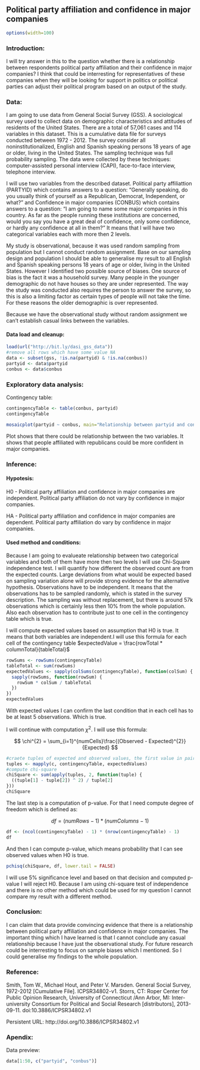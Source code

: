 ## Political party affiliation and confidence in major companies

```r
options(width=100)
```

### Introduction:

I will try answer in this to the question whether there is a relationship between respondents political party affiliation and their confidence in major companies? I think that could be interresting for representatives of these companies when they will be looking for support in politics or political parties can adjust their political program based on an output of the study.

### Data:

I am going to use data from General Social Survey (GSS). A sociological survey used to collect data on demographic characteristics and attitudes of residents of the United States. There are a total of 57,061 cases and 114 variables in this dataset. This is a cumulative data file for surveys conducted between 1972 - 2012. The survey consider all noninstitutionalized, English and Spanish speaking persons 18 years of age or older, living in the United States. The sampling technique was full probability sampling. The data were collected by these techniques: computer-assisted personal interview (CAPI), face-to-face interview, telephone interview.

I will use two variables from the described dataset. Political party affiliattion (PARTYID) which contains answers to a question: "Generally speaking, do you usually think of yourself as a Republican, Democrat, Independent, or what?" and Confidence in major companies (CONBUS) which contains answers to a question: "I am going to name some major companies in this country. As far as the people running these institutions are concerned, would you say you have a great deal of confidence, only some confidence, or hardly any confidence at all in them?" It means that I will have two categorical variables each with more then 2 levels.

My study is observational, because it was used random sampling from population but I cannot conduct random assignment. Base on our sampling design and population I should be able to generalise my result to all English and Spanish speaking persons 18 years of age or older, living in the United States. However I identified two possible source of biases. One source of bias is the fact it was a household survey. Many people in the younger demographic do not have houses so they are under represented. The way the study was conducted also requires the person to answer the survey, so this is also a limiting factor as certain types of people will not take the time. For these reasons the older demographic is over represented.

Because we have the observational study without random assignment we can't establish casual links between the variables.

#### Data load and cleanup:

```r
load(url("http://bit.ly/dasi_gss_data"))
#remove all rows which have some value NA
data <- subset(gss, !is.na(partyid) & !is.na(conbus))
partyid <- data$partyid
conbus <- data$conbus
```


### Exploratory data analysis:

Contingency table: 
```r
contingencyTable <- table(conbus, partyid)
contingencyTable
```

```r
mosaicplot(partyid ~ conbus, main="Relationship between partyid and conbus", las = 2)
```

Plot shows that there could be relationship between the two variables. It shows that people affiliated with republicans could be more confident in major companies.

### Inference:

#### Hypotesis:
H0 - Political party affiliation and confidence in major companies are independent. Political party affiliation do not vary by confidence in major companies.

HA - Political party affiliation and confidence in major companies are dependent. Political party affiliation do  vary by confidence in major companies.

#### Used method and conditions:
Because I am going to evalueate relationship between two categorical variables and both of them have more then two levels I will use Chi-Square independence test. I will quantify how different the observed count are from the expected counts. Large deviations from what would be expected based on sampling variation alone will provide strong evidence for the alternative hypothesis. Observations have to be independent. It means that the observations has to be sampled randomly, which is stated in the survey description. The sampling was without replacement, but there is around 57k observations which is certainly less then 10% from the whole population. Also each observation has to contribute just to one cell in the contingency table which is true.

I will compute expected values based on assumption that H0 is true. It means that both variables are independent.I will use this formula for each cell of the contingency table $expectedValue = \frac{rowTotal * columnTotal}{tableTotal}$

```r
rowSums <- rowSums(contingencyTable)
tableTotal <- sum(rowSums)
expectedValues <- sapply(colSums(contingencyTable), function(colSum) {
  sapply(rowSums, function(rowSum) {
    rowSum * colSum / tableTotal 
  })
})
expectedValues
```

With expected values I can confirm the last condition that in each cell has to be at least 5 observations. Which is true.

I will continue with computation $\chi^{2}$. I will use this formula:

$$
\chi^{2} = \sum_{i=1}^{numCells}\frac{(Observed - Expected)^{2}}{Expected}
$$

```r
#craete tuples of expected and observed values, the first value in pair is observed, the second expected value
tuples <- mapply(c, contingencyTable, expectedValues)
#compute chi-square
chiSquare <- sum(apply(tuples, 2, function(tuple) {
  ((tuple[1] - tuple[2]) ^ 2) / tuple[2]
}))
chiSquare
```

The last step is a computation of p-value. For that I need compute degree of freedom which is defined as:

$$
df=(numRows - 1) * (numColumns - 1)
$$

```r
df <- (ncol(contingencyTable) - 1) * (nrow(contingencyTable) - 1)
df
```

And then I can compute p-value, which means probability that I can see observed values when H0 is true.

```r
pchisq(chiSquare, df, lower.tail = FALSE)
```

I will use 5% significance level and based on that decision and computed p-value I will reject H0. Because I am using chi-square test of independence and there is no other method which could be used for my question I cannot compare my result with a different method.

### Conclusion:

I can claim that data provide convincing evidence that there is a relationship between political party affiliation and confidence in major companies. The important thing which I have learned is that I cannot conclude any casual relationship because I have just the observational study. For future research could be interresting to focus on sample biases which I mentioned. So I could generalise my findings to the whole population.

### Reference:

Smith, Tom W., Michael Hout, and Peter V. Marsden. General Social Survey, 1972-2012 [Cumulative File]. ICPSR34802-v1. Storrs, CT: Roper Center for Public Opinion Research, University of Connecticut /Ann Arbor, MI: Inter-university Consortium for Political and Social Research [distributors], 2013-09-11. doi:10.3886/ICPSR34802.v1

Persistent URL: http://doi.org/10.3886/ICPSR34802.v1

### Apendix:
Data preview:
```r
data[1:50, c("partyid", "conbus")]
```




